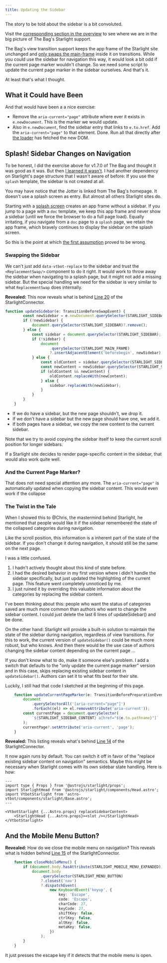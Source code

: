 ```yaml
---
title: Updating the Sidebar
---
```


The story to be told about the sidebar is a bit convoluted.

Visit the [corresponding section in the overview](/jotter/starlight/inner-workings/#handle-the-sidebar) to see where we are in  the big picture of The Bag's Starlight support.

The Bag's view transition support keeps the app frame of the Starlight site unchanged  and  [only swaps the main-frame](/jotter/starlight/inner-workings/app-state/) inside it on transitions. While you could  use the sidebar for navigation this way, it would look a bit odd if the current page marker wouldn't change. So we need some script to update the current page marker in the sidebar ourselves. And that's it.

At least that's what I thought.

## What it Could have Been
And that would have been a a nice exercise:
- Remove the `aria-current="page"` attribute where ever it exists in `e.newDocument`. This is  the marker we would update.
- Also in `e.newDocument`, find the sidebar entry that links to `e.to.href`. Add the  `aria-current="page"` to that element. Done.
Run all that directly after [the loader](/jotter/astro/loader-swap/#loader) has fetched the new DOM.

## Splash! Sidebar Changes on Navigation

To be honest, I did the exercise above for v1.7.0 of The Bag and thought it was good as it was. But then [I learned it wasn't](https://github.com/martrapp/astro-vtbot/issues/55).
I had another dependency on Starlight's page structure that I wasn't aware of before: If you use the `splash` template, the sidebar is not created at all.

You may have notice that the Jotter is linked from The Bag's homepage. It doesn't use a splash screen as entry. But almost all others Starlight sites do.


Starting with a [splash screen](/jotter/starlight/inner-workings/splash1/) creates an app frame without a sidebar. If you jump to a page with a `doc` template, we keep this app frame and never show a sidebar (until we force the browser to do a full page load). Equally irritating, if you navigate from a `doc` page to a `splash` page, we retain the app frame, which bravely continues to display the sidebar on the splash screen.

So this is the point at which [the first assumption](/jotter/starlight/inner-workings/app-state/#the-assumptions) proved to be wrong.

### Swapping the Sidebar

We can't just add `data-vtbot-replace` to the sidebar and trust the `<ReplacementSwap/>` component to do it right. It would work to throw away the sidebar when navigating to a splash page, but it might not add a missing sidebar.  But the special handling we need for the sidebar is very similar to what `ReplacementSwap` does internally.

**Revealed:** This now reveals what is behind [Line 20](/jotter/starlight/inner-workings/integration/#connecting-to-starlight) of the StarlightConnector.

```ts title="astro-vtbot/components/starlight/StarlightConnector.astro" showLineNumbers=false
function updateSidebar(e: TransitionBeforeSwapEvent) {
		const newSidebar = e.newDocument.querySelector(STARLIGHT_SIDEBAR);
		if (!newSidebar) {
			document.querySelector(STARLIGHT_SIDEBAR)?.remove();
		} else {
			const sidebar = document.querySelector(STARLIGHT_SIDEBAR);
			if (!sidebar) {
				document
					.querySelector(STARLIGHT_MAIN_FRAME)
					?.insertAdjacentElement('beforebegin', newSidebar);
			} else {
				const oldContent = sidebar.querySelector(STARLIGHT_SIDEBAR_CONTENT);
				const newContent = newSidebar.querySelector(STARLIGHT_SIDEBAR_CONTENT);
				if (oldContent && newContent) {
					oldContent.replaceWith(newContent);
				} else {
					sidebar.replaceWith(newSidebar);
				}
			}
		}
	}
```
- If we do have a sidebar, but the new page shouldn't, we drop it.
- If we don't have a sidebar but the new page should have one, we add it.
- If both pages have a sidebar, we copy the new content to the current sidebar.

Note that we try to avoid copying the sidebar itself to keep the current scroll position for longer sidebars.

If a Starlight site decides to render page-specific content in the sidebar, that would also work quite well.

### And the Current Page Marker?
That does not need special attention any more. The `aria-current="page"` is automatically updated when copying the sidebar content. This would even work if the collapse

### The Twist in the Tale

When I showed this to @Chris, the mastermind behind Starlight, he mentioned that people would like it if the sidebar remembered the state of the collapsed categories during navigation.

Like the scroll position, this information is a inherent part of the state of the sidebar. If you don't change it during navigation, it should still be the same on the next page.

I was a little confused.
1. I hadn't actively thought about this kind of state before.
2. I had the desired behavior in my first version where i didn't handle the sidebar specifically, but just updated the highlighting of the current page. This feature went completely unnoticed by me.
3. I just ruined it by overriding this valuable information about the categories by replacing the sidebar content.

I've been thinking about this: people who want the status of categories saved are much more common than authors who want to change the sidebar content. I could just delete the last 6 lines of updateSidebar() and be done.

On the other hand: Starlight will provide a built-in solution to maintain the state of the sidebar during navigation, regardless of view transitions. For this to work, the current version of `updateSidebar()` could be much more robust, but who knows. And then there would be the use case of authors changing the sidebar content depending on the current page &hellip;

If you don't know what to do, make it someone else's problem. I add a switch that defaults to the "only update the current page marker" version and in this case, skips replacing existing sidebar content in `updateSidebar()`. Authors can set it to what fits best for their site.

Luckily, I still had that code I sketched at the beginning of this page.

```ts title="astro-vtbot/components/starlight/StarlightConnector.astro"
	function updateCurrentPageMarker(e: TransitionBeforePreparationEvent) {
		document
			.querySelectorAll('[aria-current="page"]')
			.forEach((el) => el.removeAttribute('aria-current'));
		const currentPage = document.querySelector(
			`${STARLIGHT_SIDEBAR_CONTENT} a[href="${e.to.pathname}"]`
		);
		currentPage?.setAttribute('aria-current', 'page');
	}
```
**Revealed:** This listing reveals what's behind [Line 14](/jotter/starlight/inner-workings/integration/#connecting-to-starlight) of the StarlightConnector.

It now again runs by default. You can switch it off in favor of the "replace existing sidebar content on navigation" semantics. Maybe this might be necessary when Starlight comes with its own sidebar state handling. Here is how:

```astro title="./src/components/starlight/Head.astro" "replaceStarlightSidebar"
---
import type { Props } from '@astrojs/starlight/props';
import StarlightHead from '@astrojs/starlight/components/Head.astro';
import VtbotStarlight from 'astro-vtbot/components/starlight/Base.astro';
---

<VtbotStarlight {...Astro.props} replaceSidebarContent>
	<StarlightHead {...Astro.props}><slot /></StarlightHead>
</VtbotStarlight>
```

## And the Mobile Menu Button?

**Revealed:** How do we close the mobile menu on navigation? This reveals what is hidden behind [Line 15](/jotter/starlight/inner-workings/integration/#connecting-to-starlight) of the StarlightConnector.

```ts title="astro-vtbot/components/starlight/StarlightConnector.astro" showLineNumbers=false
	function closeMobileMenu() {
		if (document.body.hasAttribute(STARLIGHT_MOBILE_MENU_EXPANDED)) {
			document.body
				.querySelector(STARLIGHT_MENU_BUTTON)
				?.closest('nav')
				?.dispatchEvent(
					new KeyboardEvent('keyup', {
						key: 'Escape',
						code: 'Escape',
						charCode: 27,
						keyCode: 27,
						shiftKey: false,
						ctrlKey: false,
						altKey: false,
						metaKey: false,
					})
				);
		}
	}
```
It just presses the escape key if it detects that the mobile menu is open.
